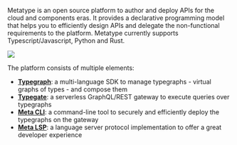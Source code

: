 Metatype is an open source platform to author and deploy APIs for the cloud and components eras. It provides a declarative programming model that helps you to efficiently design APIs and delegate the non-functional requirements to the platform. Metatype currently supports Typescript/Javascript, Python and Rust.

<div className="max-w-[650px] mx-auto">

![](image.drawio.svg)

</div>

The platform consists of multiple elements:

- [**Typegraph**](/docs/reference/typegraph): a multi-language SDK to manage typegraphs - virtual graphs of types - and compose them
- [**Typegate**](/docs/reference/typegate): a serverless GraphQL/REST gateway to execute queries over typegraphs
- [**Meta CLI**](/docs/reference/meta-cli): a command-line tool to securely and efficiently deploy the typegraphs on the gateway
- [**Meta LSP**](/docs/reference/meta-lsp): a language server protocol implementation to offer a great developer experience
